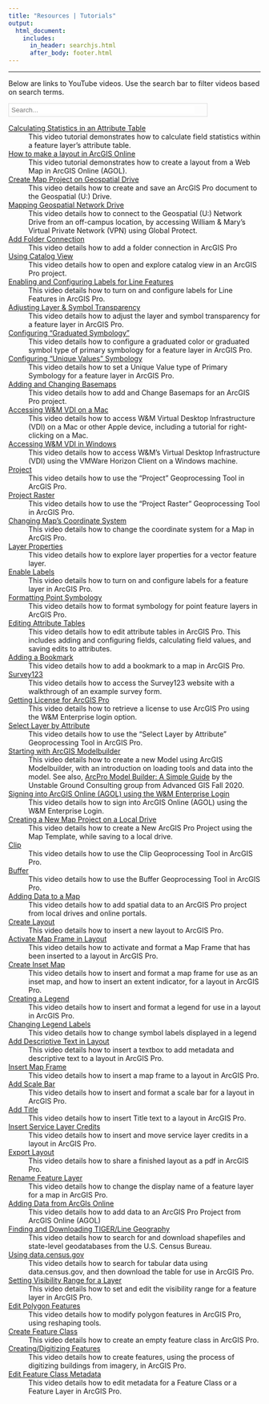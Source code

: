 ```yaml
---
title: "Resources | Tutorials"
output:
  html_document:
    includes:
      in_header: searchjs.html
      after_body: footer.html
---
```


***

Below are links to YouTube videos.
Use the search bar to filter videos based on search terms.

<!--
      Search bar
                      -->
<div class="search-bar" style="border:1px solid #DDD; width:396px;">
<p style="margin:5px;">
<i class="icon fa fa-search"></i>
<input type="text" id="myInput" onkeyup="updateSheet()" placeholder="Search..." style="border:none; padding:0; width:365px;">
</p>
</div>

<!--
      Definition List
                        -->

[Calculating Statistics in an Attribute Table](https://youtu.be/E_2oJNZ1GUM)
:   This video tutorial demonstrates how to calculate field statistics within a feature layer's attribute table.

[How to make a layout in ArcGIS Online](https://youtu.be/i0TlNfeJ2Aw)
:   This video tutorial demonstrates how to create a layout from a Web Map in ArcGIS Online (AGOL).

[Create Map Project on Geospatial Drive](https://www.youtube.com/watch?v=HojjOPwneJw&list=PLiOhBg8WdMaLx_cg5FmBEA0hUvnrsplKl&index=3&t=0s)
:   This video details how to create and save an ArcGIS Pro document to the Geospatial (U:) Drive.

[Mapping Geospatial Network Drive](https://www.youtube.com/watch?v=oZ-k2rUyO6A&list=PLiOhBg8WdMaLx_cg5FmBEA0hUvnrsplKl&index=25&t=0s)
:   This video details how to connect to the Geospatial (U:) Network Drive from an off-campus location, by accessing William & Mary's Virtual Private Network (VPN) using Global Protect.

[Add Folder Connection](https://www.youtube.com/watch?v=MidUYswWkAY&list=PLiOhBg8WdMaLx_cg5FmBEA0hUvnrsplKl&index=26&t=0s)
:   This video details how to add a folder connection in ArcGIS Pro

[Using Catalog View](https://www.youtube.com/watch?v=YJ6Duz_o4zU&list=PLiOhBg8WdMaLx_cg5FmBEA0hUvnrsplKl&index=4&t=0s)
:   This video details how to open and explore catalog view in an ArcGIS Pro project.

[Enabling and Configuring Labels for Line Features](https://www.youtube.com/watch?v=XEQcKiIzguA&list=PLiOhBg8WdMaLx_cg5FmBEA0hUvnrsplKl&index=7&t=0s)
:   This video details how to turn on and configure labels for Line Features in ArcGIS Pro.

[Adjusting Layer & Symbol Transparency](https://www.youtube.com/watch?v=vc8jJmntHAg&list=PLiOhBg8WdMaLx_cg5FmBEA0hUvnrsplKl&index=8&t=0s)
:   This video details how to adjust the layer and symbol transparency for a feature layer in ArcGIS Pro.

[Configuring “Graduated Symbology"](https://www.youtube.com/watch?v=njPJIHeY7VI&list=PLiOhBg8WdMaLx_cg5FmBEA0hUvnrsplKl&index=9&t=0s)
:   This video details how to configure a graduated color or graduated symbol type of primary symbology for a feature layer in ArcGIS Pro.

[Configuring “Unique Values” Symbology](https://www.youtube.com/watch?v=8_Wv_K9cfOg&list=PLiOhBg8WdMaLx_cg5FmBEA0hUvnrsplKl&index=6&t=0s)
:   This video details how to set a Unique Value type of Primary Symbology for a feature layer in ArcGIS Pro.

[Adding and Changing Basemaps](https://www.youtube.com/watch?v=yirLtlRfAeY&list=PLiOhBg8WdMaLx_cg5FmBEA0hUvnrsplKl&index=10&t=0s)
:   This video details how to add and Change Basemaps for an ArcGIS Pro project.

[Accessing W&M VDI on a Mac](https://www.youtube.com/watch?v=lG43GtH1Ta4&list=PLiOhBg8WdMaLx_cg5FmBEA0hUvnrsplKl&index=11&t=0s)
:   This video details how to access W&M Virtual Desktop Infrastructure (VDI) on a Mac or other Apple device, including a tutorial for right-clicking on a Mac.

[Accessing W&M VDI in Windows](https://www.youtube.com/watch?v=pZh-fMoaV54&list=PLiOhBg8WdMaLx_cg5FmBEA0hUvnrsplKl&index=19&t=0s)
:   This video details how to access W&M's Virtual Desktop Infrastructure (VDI) using the VMWare Horizon Client on a Windows machine.

[Project](https://www.youtube.com/watch?v=0Kmy-ryzUQE&list=PLiOhBg8WdMaLx_cg5FmBEA0hUvnrsplKl&index=23&t=0s)
:   This video details how to use the "Project" Geoprocessing Tool in ArcGIS Pro.

[Project Raster](https://www.youtube.com/watch?v=rzGPRB-hUig&list=PLiOhBg8WdMaLx_cg5FmBEA0hUvnrsplKl&index=12&t=0s)
:   This video details how to use the "Project Raster" Geoprocessing Tool in ArcGIS Pro.

[Changing Map's Coordinate System](https://www.youtube.com/watch?v=XuZkLrXfrlU&list=PLiOhBg8WdMaLx_cg5FmBEA0hUvnrsplKl&index=13&t=0s)
:   This video details how to change the coordinate system for a Map in ArcGIS Pro.

[Layer Properties](https://www.youtube.com/watch?v=XwBTt6GIo6U&list=PLiOhBg8WdMaLx_cg5FmBEA0hUvnrsplKl&index=14&t=0s)
:   This video details how to explore layer properties for a vector feature layer.

[Enable Labels](https://www.youtube.com/watch?v=pOlNALeldCU&list=PLiOhBg8WdMaLx_cg5FmBEA0hUvnrsplKl&index=15&t=0s)
:   This video details how to turn on and configure labels for a feature layer in ArcGIS Pro.

[Formatting Point Symbology](https://www.youtube.com/watch?v=7WhX9Matx5A&list=PLiOhBg8WdMaLx_cg5FmBEA0hUvnrsplKl&index=16&t=0s)
:   This video details how to format symbology for point feature layers in ArcGIS Pro.

[Editing Attribute Tables](https://www.youtube.com/watch?v=molt6hCx5TA&list=PLiOhBg8WdMaLx_cg5FmBEA0hUvnrsplKl&index=17&t=0s)
:   This video details how to edit attribute tables in ArcGIS Pro. This includes adding and configuring fields, calculating field values, and saving edits to attributes.

[Adding a Bookmark](https://www.youtube.com/watch?v=A5mraMMJ5XQ&list=PLiOhBg8WdMaLx_cg5FmBEA0hUvnrsplKl&index=18&t=0s)
:   This video details how to add a bookmark to a map in ArcGIS Pro.

[Survey123](https://www.youtube.com/watch?v=J8a6ANcgvnU&list=PLiOhBg8WdMaLx_cg5FmBEA0hUvnrsplKl&index=20&t=0s)
:   This video details how to access the Survey123 website with a walkthrough of an example survey form.

[Getting License for ArcGIS Pro](https://www.youtube.com/watch?v=m00xLPt5vxw&list=PLiOhBg8WdMaLx_cg5FmBEA0hUvnrsplKl&index=21&t=0s)
:   This video details how to retrieve a license to use ArcGIS Pro using the W&M Enterprise login option.

[Select Layer by Attribute](https://www.youtube.com/watch?v=uYgSRd3ppuc&list=PLiOhBg8WdMaLx_cg5FmBEA0hUvnrsplKl&index=22&t=0s)
:   This video details how to use the "Select Layer by Attribute" Geoprocessing Tool in ArcGIS Pro.

[Starting with ArcGIS Modelbuilder](https://www.youtube.com/watch?v=KtgAQXEJLHk&list=PLiOhBg8WdMaLx_cg5FmBEA0hUvnrsplKl&index=24&t=0s)
:   This video details how to create a new Model using ArcGIS Modelbuilder, with an introduction on loading tools and data into the model.
    See also, [ArcPro Model Builder: A Simple Guide](https://unstable-ground-consulting.github.io/Landslide-Susceptibility/How-To/) by the Unstable Ground Consulting group from Advanced GIS Fall 2020.

[Signing into ArcGIS Online (AGOL) using the W&M Enterprise Login](https://www.youtube.com/watch?v=x07Xyoe0d2k&list=PLiOhBg8WdMaLx_cg5FmBEA0hUvnrsplKl&index=27&t=0s)
:   This video details how to sign into ArcGIS Online (AGOL) using the W&M Enterprise Login.

[Creating a New Map Project on a Local Drive](https://www.youtube.com/watch?v=RnAtZFVer0I&list=PLiOhBg8WdMaLx_cg5FmBEA0hUvnrsplKl&index=28&t=0s)
:   This video details how to create a New ArcGIS Pro Project using the Map Template, while saving to a local drive.

[Clip](https://www.youtube.com/watch?v=n-wHcqybu1I&list=PLiOhBg8WdMaLx_cg5FmBEA0hUvnrsplKl&index=29&t=0s)
:   This video details how to use the Clip Geoprocessing Tool in ArcGIS Pro.

[Buffer](https://www.youtube.com/watch?v=jG7kswGNbkc&list=PLiOhBg8WdMaLx_cg5FmBEA0hUvnrsplKl&index=30&t=0s)
:   This video details how to use the Buffer Geoprocessing Tool in ArcGIS Pro.

[Adding Data to a Map](https://www.youtube.com/watch?v=CFyloFwjoZg&list=PLiOhBg8WdMaLx_cg5FmBEA0hUvnrsplKl&index=31&t=0s)
:   This video details how to add spatial data to an ArcGIS Pro project from local drives and online portals.

[Create Layout](https://www.youtube.com/watch?v=cB0PRHC3MWM&list=PLiOhBg8WdMaLx_cg5FmBEA0hUvnrsplKl&index=40&t=0s)
:   This video details how to insert a new layout to ArcGIS Pro.

[Activate Map Frame in Layout](https://www.youtube.com/watch?v=22C6Z1o7tx4&list=PLiOhBg8WdMaLx_cg5FmBEA0hUvnrsplKl&index=32&t=0s)
:   This video details how to activate and format a Map Frame that has been inserted to a layout in ArcGIS Pro.

[Create Inset Map](https://www.youtube.com/watch?v=GASt9vWAZhA&list=PLiOhBg8WdMaLx_cg5FmBEA0hUvnrsplKl&index=33&t=0s)
:   This video details how to insert and format a map frame for use as an inset map, and how to insert an extent indicator, for a layout in ArcGIS Pro.

[Creating a Legend](https://www.youtube.com/watch?v=KDkb7VSDShU&list=PLiOhBg8WdMaLx_cg5FmBEA0hUvnrsplKl&index=34&t=0s)
:   This video details how to insert and format a legend for use in a layout in ArcGIS Pro.

[Changing Legend Labels](https://www.youtube.com/watch?v=YJ6Duz_o4zU&list=PLiOhBg8WdMaLx_cg5FmBEA0hUvnrsplKl&index=4&t=0s)
:   This video details how to change symbol labels displayed in a legend

[Add Descriptive Text in Layout](https://www.youtube.com/watch?v=HwiPvdB9MYk&list=PLiOhBg8WdMaLx_cg5FmBEA0hUvnrsplKl&index=35&t=0s)
:   This video details how to insert a textbox to add metadata and descriptive text to a layout in ArcGIS Pro.

[Insert Map Frame](https://www.youtube.com/watch?v=I7DBm_i3-zE&list=PLiOhBg8WdMaLx_cg5FmBEA0hUvnrsplKl&index=36&t=0s)
:   This video details how to insert a map frame to a layout in ArcGIS Pro.

[Add Scale Bar](https://www.youtube.com/watch?v=zTMKtG0vYJU&list=PLiOhBg8WdMaLx_cg5FmBEA0hUvnrsplKl&index=37&t=0s)
:   This video details how to insert and format a scale bar for a layout in ArcGIS Pro.

[Add Title](https://www.youtube.com/watch?v=0_A7jY60XHk&list=PLiOhBg8WdMaLx_cg5FmBEA0hUvnrsplKl&index=38&t=0s)
:   This video details how to insert Title text to a layout in ArcGIS Pro.

[Insert Service Layer Credits](https://www.youtube.com/watch?v=efeJpbwpPNs&list=PLiOhBg8WdMaLx_cg5FmBEA0hUvnrsplKl&index=42&t=0s)
:    This video details how to insert and move service layer credits in a layout in ArcGIS Pro.

[Export Layout](https://www.youtube.com/watch?v=CbzCFV3vDzU&list=PLiOhBg8WdMaLx_cg5FmBEA0hUvnrsplKl&index=39&t=0s)
:   This video details how to share a finished layout as a pdf in ArcGIS Pro.

[Rename Feature Layer](https://www.youtube.com/watch?v=dBW0DEk5WSE&list=PLiOhBg8WdMaLx_cg5FmBEA0hUvnrsplKl&index=41&t=0s)
:   This video details how to change the display name of a feature layer for a map in ArcGIS Pro.

[Adding Data from ArcGIs Online](https://www.youtube.com/watch?v=d588gI3yjxY&list=PLiOhBg8WdMaLx_cg5FmBEA0hUvnrsplKl&index=2&t=0s)
:   This video details how to add data to an ArcGIS Pro Project from ArcGIS Online (AGOL)

[Finding and Downloading TIGER/Line Geography](https://www.youtube.com/watch?v=1OyRJ0TY0C4&list=PLiOhBg8WdMaLx_cg5FmBEA0hUvnrsplKl&index=43&t=0s)
:   This video details how to search for and download shapefiles and state-level geodatabases from the U.S. Census Bureau.

[Using data.census.gov](https://www.youtube.com/watch?v=8Cebi_fUwFM&list=PLiOhBg8WdMaLx_cg5FmBEA0hUvnrsplKl&index=49&t=0s)
:   This video details how to search for tabular data using data.census.gov, and then download the table for use in ArcGIS Pro.

[Setting Visibility Range for a Layer](https://www.youtube.com/watch?v=zkvTdGaBafA&list=PLiOhBg8WdMaLx_cg5FmBEA0hUvnrsplKl&index=44&t=0s)
:   This video details how to set and edit the visibility range for a feature layer in ArcGIS Pro.

[Edit Polygon Features](https://www.youtube.com/watch?v=rHaiyM3yyG0&list=PLiOhBg8WdMaLx_cg5FmBEA0hUvnrsplKl&index=45&t=0s)
:    This video details how to modify polygon features in ArcGIS Pro, using reshaping tools.

[Create Feature Class](https://www.youtube.com/watch?v=4HrYC-L8cBE&list=PLiOhBg8WdMaLx_cg5FmBEA0hUvnrsplKl&index=48&t=0s)
:   This video details how to create an empty feature class in ArcGIS Pro.

[Creating/Digitizing Features](https://www.youtube.com/watch?v=2S2OVYpKLKc&list=PLiOhBg8WdMaLx_cg5FmBEA0hUvnrsplKl&index=47&t=0s)
:   This video details how to create features, using the process of digitizing buildings from imagery, in ArcGIS Pro.

[Edit Feature Class Metadata](https://www.youtube.com/watch?v=sn0SthObvYU&list=PLiOhBg8WdMaLx_cg5FmBEA0hUvnrsplKl&index=46&t=0s)
:   This video details how to edit metadata for a Feature Class or a Feature Layer in ArcGIS Pro.
